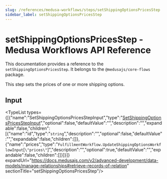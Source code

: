```yaml
---
slug: /references/medusa-workflows/steps/setShippingOptionsPricesStep
sidebar_label: setShippingOptionsPricesStep
---
```



# setShippingOptionsPricesStep - Medusa Workflows API Reference

This documentation provides a reference to the `setShippingOptionsPricesStep`. It belongs to the `@medusajs/core-flows` package.

This step sets the prices of one or more shipping options.

## Input

<TypeList types={[{"name":"SetShippingOptionsPricesStepInput","type":"[SetShippingOptionsPricesStepInput](../../../../types/core_flows.SetShippingOptionsPricesStepInput/page.mdx)","optional":false,"defaultValue":"","description":"","expandable":false,"children":[{"name":"id","type":"`string`","description":"","optional":false,"defaultValue":"","expandable":false,"children":[]},{"name":"prices","type":"`FulfillmentWorkflow.UpdateShippingOptionsWorkflowInput`[`\"prices\"`]","description":"","optional":true,"defaultValue":"","expandable":false,"children":[]}]}]} expandUrl="https://docs.medusajs.com/v2/advanced-development/data-models/manage-relationships#retrieve-records-of-relation" sectionTitle="setShippingOptionsPricesStep"/>
